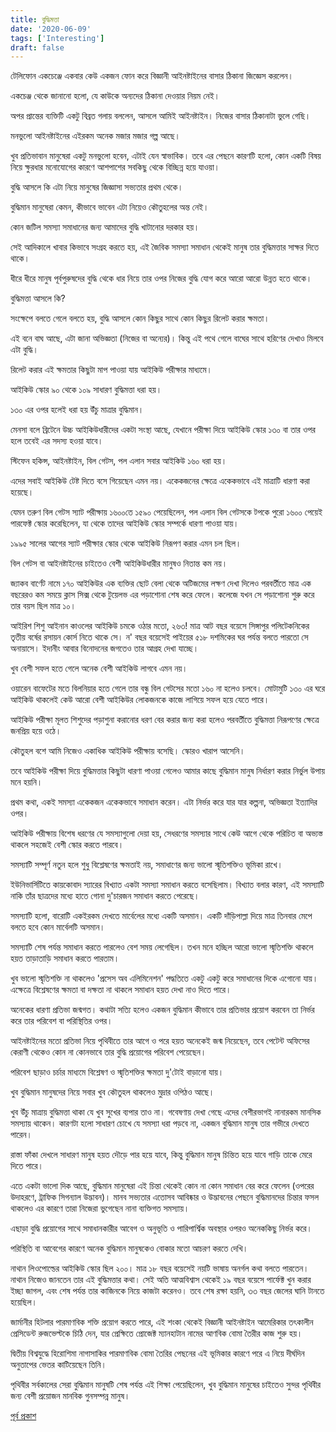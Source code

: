 ```yaml
---
title: বুদ্ধিমত্তা
date: '2020-06-09'
tags: ['Interesting']
draft: false
---
```


টেলিফোন একচেঞ্জে একবার কেউ একজন ফোন করে বিজ্ঞানী আইনষ্টাইনের বাসার ঠিকানা জিজ্ঞেস করলেন।

একচেঞ্জ থেকে জানানো হলো, যে কাউকে অন্যদের ঠিকানা দেওয়ার নিয়ম নেই।

অপর প্রান্তের ব্যক্তিটি একটু বিব্রত গলায় বললেন, আসলে আমিই আইনষ্টাইন। নিজের বাসার ঠিকানাটা ভুলে গেছি।

মনভুলো আইনষ্টাইনের এইরকম অনেক মজার মজার গল্প আছে।

খুব প্রতিভাবান মানুষেরা একটু মনভুলো হবেন, এটাই যেন স্বাভাবিক। তবে এর পেছনে কারণটি হলো, কোন একটি বিষয় নিয়ে ক্ষুরধার মনোযোগের কারণে আশপাশের সবকিছু থেকে বিচ্ছিন্ন হয়ে যাওয়া।

বুদ্ধি আসলে কি এটা নিয়ে মানুষের জিজ্ঞাসা সভ্যতার প্রথম থেকে। 

বুদ্ধিমান মানুষেরা কেমন, কীভাবে ভাবেন এটা নিয়েও কৌতুহলের অন্ত নেই।

কোন জটিল সমস্যা সমাধানের জন্য আমাদের বুদ্ধি খাটানোর দরকার হয়।

সেই আদিকালে খাবার কিভাবে সংগ্রহ করতে হয়, এই জৈবিক সমস্যা সমাধান থেকেই মানুষ তার বুদ্ধিমত্তার সাক্ষর দিতে থাকে।

ধীরে ধীরে মানুষ পূর্বপুরুষদের বুদ্ধি থেকে ধার নিয়ে তার ওপর নিজের বুদ্ধি যোগ করে আরো আরো উন্নত হতে থাকে।

বুদ্ধিমত্তা আসলে কি?

সংক্ষেপে বলতে গেলে বলতে হয়, বুদ্ধি আসলে কোন কিছুর সাথে কোন কিছুর রিলেট করার ক্ষমতা। 

এই বনে বাঘ আছে, এটা জানা অভিজ্ঞতা (নিজের বা অন্যের)। কিন্তু এই পথে গেলে বাঘের সাথে হরিণের দেখাও মিলবে এটা বুদ্ধি।

রিলেট করার এই ক্ষমতার কিছুটা মাপ পাওয়া যায় আইকিউ পরীক্ষার মাধ্যমে।

আইকিউ স্কোর ৯০ থেকে ১০৯ সাধারণ বুদ্ধিমত্তা ধরা হয়। 

১৩০ এর ওপর হলেই ধরা হয় উঁচু মাত্রার বুদ্ধিমান।

মেনসা বলে ব্রিটেনে উচ্চ আইকিউধারীদের একটা সংস্থা আছে, যেখানে পরীক্ষা দিয়ে আইকিউ স্কোর ১৩০ বা তার ওপর হলে তবেই এর সদস্য হওয়া যাবে।

স্টিফেন হকিন্স, আইনষ্টাইন, বিল গেটস, পল এলান সবার আইকিউ ১৬০ ধরা হয়।

এদের সবাই আইকিউ টেষ্ট দিতে বসে গিয়েছেন এমন নয়। একেকজনের ক্ষেত্রে একেকভাবে এই মাত্রাটি ধারণা করা হয়েছে।

যেমন তরুণ বিল গেটস স্যাট পরীক্ষায় ১৬০০তে ১৫৯০ পেয়েছিলেন, পল এলান বিল গেটসকে টপকে পুরো ১৬০০ পেয়েই পারফেক্ট স্কোর করেছিলেন, যা থেকে তাদের আইকিউ স্কোর সম্পর্কে ধারণা পাওয়া যায়।

১৯৯৫ সালের আগের স্যাট পরীক্ষার স্কোর থেকে আইকিউ নিরূপণ করার এমন চল ছিল।

বিল গেটস বা আইনষ্টাইনের চাইতেও বেশী আইকিউধারীর মানুষও নিতান্ত কম নয়।

জ্যাকব বার্ণেট নামে ১৭০ আইকিউর এক ব্যক্তির ছোট বেলা থেকে অটিজমের লক্ষণ দেখা দিলেও পরবর্তীতে মাত্র এক বছরেরও কম সময়ে ক্লাস সিক্স থেকে টুয়েলভ এর পড়াশোনা শেষ করে ফেলে। কলেজে যখন সে পড়াশোনা শুরু করে তার বয়স ছিল মাত্র ১০।

আইরিশ শিশু আইনান কাওলের আইকিউ চমকে ওঠার মতো, ২৬৩! মাত্র আট বছর বয়েসে সিঙ্গাপুর পলিটেকনিকের তৃতীয় বর্ষের রসায়ন কোর্স নিতে থাকে সে। ন' বছর বয়েসেই পাইয়ের ৫১৮ দশমিকের ঘর পর্যন্ত বলতে পারতো সে অনায়াসে। ইদানীং আবার বিনোদনের জগতেও তার আগ্রহ দেখা যাচ্ছে।

খুব বেশী সফল হতে গেলে অনেক বেশী আইকিউ লাগবে এমন নয়। 

ওয়ারেন বাফেটের মতে বিলনিয়ার হতে গেলে তার বন্ধু বিল গেটসের মতো ১৬০ না হলেও চলবে। মোটামুটি ১৩০ এর ঘরে আইকিউ থাকলেই কেউ আরো বেশী আইকিউর লোকজনকে কাজে লাগিয়ে সফল হয়ে যেতে পারে।

আইকিউ পরীক্ষা মূলত শিশুদের পড়াশুনা করানোর ধরণ বের করার জন্য করা হলেও পরবর্তীতে বুদ্ধিমত্তা নিরূপণের ক্ষেত্রে জনপ্রিয় হয়ে ওঠে।

কৌতুহল বশে আমি নিজেও একাধিক আইকিউ পরীক্ষায় বসেছি। স্কোরও খারাপ আসেনি।

তবে আইকিউ পরীক্ষা দিয়ে বুদ্ধিমত্তার কিছুটা ধারণা পাওয়া গেলেও আমার কাছে বুদ্ধিমান মানুষ নির্ধারণ করার নির্ভুল উপায় মনে হয়নি।

প্রথম কথা, একই সমস্যা একেকজন একেকভাবে সমাধান করেন। এটা নির্ভর করে যার যার কল্পনা, অভিজ্ঞতা ইত্যাদির ওপর।

আইকিউ পরীক্ষায় বিশেষ ধরণের যে সমস্যাগুলো দেয়া হয়, সেধরণের সমস্যার সাথে কেউ আগে থেকে পরিচিত বা অভ্যস্ত থাকলে সহজেই বেশী স্কোর করতে পারবে।

সমস্যাটি সম্পূর্ণ নতুন হলে শুধু বিশ্লেষণের ক্ষমতাই নয়, সমাধাণের জন্য ভালো স্মৃতিশক্তিও ভূমিকা রাখে।

ইউনিভার্সিটিতে কায়কোবাদ স্যারের বিখ্যাত একটা সমস্যা সমাধান করতে বসেছিলাম। বিখ্যাত বলার কারণ, এই সমস্যাটি নাকি তাঁর ছাত্রদের মধ্যে হাতে গোনা দু'চারজন সমাধান করতে পেরেছে।

সমস্যাটি হলো, বারোটি একইরকম দেখতে মার্বেলের মধ্যে একটি অসমান। একটি দাঁড়িপাল্লা দিয়ে মাত্র তিনবার মেপে বলতে হবে কোন মার্বেলটি অসমান।

সমস্যাটি শেষ পর্যন্ত সমাধান করতে পারলেও বেশ সময় লেগেছিল। তখন মনে হচ্ছিল আরো ভালো স্মৃতিশক্তি থাকলে হয়ত তাড়াতাড়ি সমাধান করতে পারতাম।

খুব ভালো স্মৃতিশক্তি না থাকলেও 'প্রসেস অব এলিমিনেশন' পদ্ধতিতে একটু একটু করে সমাধানের দিকে এগোনো যায়। এক্ষেত্রে বিশ্লেষণের ক্ষমতা বা দক্ষতা না থাকলে সমাধান হয়ত দেখা নাও দিতে পারে।

অনেকের ধারণা প্রতিভা জন্মগত। কথাটা সত্যি হলেও একজন বুদ্ধিমান কীভাবে তার প্রতিভার প্রয়োগ করবেন তা নির্ভর করে তার পরিবেশ বা পরিস্থিতির ওপর।

আইনষ্টাইনের মতো প্রতিভা নিয়ে পৃথিবীতে তার আগে ও পরে হয়ত অনেকেই জন্ম নিয়েছেন, তবে পেটেন্ট অফিসের কেরাণী থেকেও কোন না কোনভাবে তার বুদ্ধি প্রয়োগের পরিবেশ পেয়েছেন।

পরিবেশ ছাড়াও চর্চার মাধ্যমে বিশ্লেষণ ও স্মৃতিশক্তির ক্ষমতা দু'টোই বাড়ানো যায়।

খুব বুদ্ধিমান মানুষদের নিয়ে সবার খুব কৌতুহল থাকলেও মুদ্রার ওপিঠও আছে।

খুব উঁচু মাত্রায় বুদ্ধিমত্তা থাকা যে খুব সুখের ব্যপার তাও না। গবেষণায় দেখা গেছে এদের বেশীরভাগই নানারকম মানসিক সমস্যায় থাকেন। কারণটা হলো সাধারণ চোখে যে সমস্যা ধরা পড়বে না, একজন বুদ্ধিমান মানুষ তার গভীরে দেখতে পারেন।

রাস্তা ফাঁকা দেখলে সাধারণ মানুষ হয়ত দৌড়ে পার হয়ে যাবে, কিন্তু বুদ্ধিমান মানুষ চিন্তিত হয়ে যাবে গাড়ি তাকে মেরে দিতে পারে।

এতে একটা ভালো দিক আছে, বুদ্ধিমান মানুষেরা এই চিন্তা থেকেই কোন না কোন সমাধান বের করে ফেলেন (ওপরের উদাহরণে, ট্রাফিক সিগন্যাল উদ্ভাবন)। মানব সভ্যতার এতোসব আবিষ্কার ও উদ্ভাবনের পেছনে বুদ্ধিমানদের চিন্তার ফসল থাকলেও এর কারণে তারা নিজেরা ভুগেছেন নানা ব্যক্তিগত সমস্যায়।

এছাড়া বুদ্ধি প্রয়োগের সাথে সমাধানকারীর আবেগ ও অনুভূতি ও পারিপার্শ্বিক অবস্থার ওপরও অনেককিছু নির্ভর করে।

পরিস্থিতি বা আবেগের কারণে অনেক বুদ্ধিমান মানুষকেও বোকার মতো আচরণ করতে দেখি।

নাথান লিওপোল্ডের আইকিউ স্কোর ছিল ২০০। মাত্র ১৮ বছর বয়েসেই নয়টি ভাষায় অনর্গল কথা বলতে পারতেন। নাথান নিজেও জানতেন তার এই বুদ্ধিমত্তার কথা। সেই অতি আত্মবিশ্বাস থেকেই ১৯ বছর বয়েসে পার্ফেক্ট খুন করার ইচ্ছা জাগল, এবং শেষ পর্যন্ত তার কাজিনকে নিয়ে কাজটা করেনও। তবে শেষ রক্ষা হয়নি, ৩৩ বছর জেলের ঘানি টানতে হয়েছিল।

জার্মানীর হিটলার পারমাণবিক শক্তি প্রয়োগ করতে পারে, এই শংকা থেকেই বিজ্ঞানী আইনষ্টাইন আমেরিকার তৎকালীন প্রেসিডেন্ট রুজভেল্টকে চিঠি দেন, যার প্রেক্ষিতে প্রোজেক্ট ম্যানহাটান নামের আণবিক বোমা তৈরীর কাজ শুরু হয়।

দ্বিতীয় বিশ্বযুদ্ধে হিরোশিমা নাগাসাকির পারমাণবিক বোমা তৈরির পেছনের এই ভূমিকার কারণে পরে এ নিয়ে দীর্ঘদিন অনুতাপের ভেতর কাটিয়েছেন তিনি।

পৃথিবীর সর্বকালের সেরা বুদ্ধিমান মানুষটি শেষ পর্যন্ত এই শিক্ষা পেয়েছিলেন, খুব বুদ্ধিমান মানুষের চাইতেও সুন্দর পৃথিবীর জন্য বেশী প্রয়োজন মানবিক গুনসম্পন্ন মানুষ।

[পূর্ব প্রকাশ](https://www.facebook.com/ashraful.alam/posts/10156861589870583)
